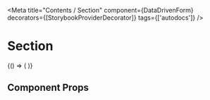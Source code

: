 
<Meta
  title="Contents / Section"
  component={DataDrivenForm}
  decorators={[StorybookProviderDecorator]}
  tags={['autodocs']}
/>

# Section

<Canvas>
  <Story name="Section">
    {() => (
      <DataDrivenForm
        schema={getFieldWrapper({
          title: 'Section',
          sectionContent: [
            {
              component: 'section',
              name: 'storybook.Section',
              variant: "withBorder",
              css: {
                mt: '3rem',
              },
              fields: [
                {
                  component: 'box',
                  name: 'Box v sekci',
                  css: { w: "100px", h: "100px", bg: "red", mt: "2rem" }
                },
              ],
            },
          ],
        })}
      />
    )}
  </Story>
</Canvas>

## Component Props

<ArgsTable of={Section} />
